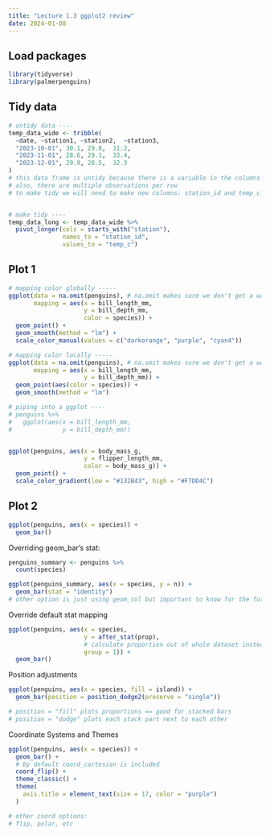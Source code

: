```yaml
---
title: "Lecture 1.3 ggplot2 review"
date: 2024-01-08
---
```


## Load packages
```r
library(tidyverse)
library(palmerpenguins)
```

## Tidy data
```r
# untidy data ----
temp_data_wide <- tribble(
  ~date, ~station1, ~station2,  ~station3,
  "2023-10-01", 30.1, 29.8,  31.2,
  "2023-11-01", 28.6, 29.1,  33.4,
  "2023-12-01", 29.9, 28.5,  32.3
)
# this data frame is untidy because there is a variable in the columns (station ID)
# also, there are multiple observations per row
# to make tidy we will need to make new columns: station_id and temp_c


# make tidy ----
temp_data_long <- temp_data_wide %>%  
  pivot_longer(cols = starts_with("station"),
               names_to = "station_id", 
               values_to = "temp_c")
```


## Plot 1

```r
# mapping color globally -----
ggplot(data = na.omit(penguins), # na.omit makes sure we don't get a warning message about any NA values
       mapping = aes(x = bill_length_mm,
                     y = bill_depth_mm,
                     color = species)) +
  geom_point() +
  geom_smooth(method = "lm") +
  scale_color_manual(values = c("darkorange", "purple", "cyan4"))

# mapping color locally -----
ggplot(data = na.omit(penguins), # na.omit makes sure we don't get a warning message about any NA values
       mapping = aes(x = bill_length_mm,
                     y = bill_depth_mm)) +
  geom_point(aes(color = species)) +
  geom_smooth(method = "lm")

# piping into a ggplot ----
# penguins %>% 
#   ggplot(aes(x = bill_length_mm,
#              y = bill_depth_mm))


ggplot(penguins, aes(x = body_mass_g, 
                     y = flipper_length_mm,
                     color = body_mass_g)) +
  geom_point() +
  scale_color_gradient(low = "#132B43", high = "#F7DD4C")
```

## Plot 2

```r
ggplot(penguins, aes(x = species)) +
  geom_bar()
```

Overriding geom_bar's stat:
```r
penguins_summary <- penguins %>% 
  count(species)

ggplot(penguins_summary, aes(x = species, y = n)) +
  geom_bar(stat = "identity")
# other option is just using geom_col but important to know for the future
```

Override default stat mapping
```r
ggplot(penguins, aes(x = species, 
                     y = after_stat(prop),
                     # calculate proportion out of whole dataset instead of within each group
                     group = 1)) +
  geom_bar()
```

Position adjustments
```r
ggplot(penguins, aes(x = species, fill = island)) +
  geom_bar(position = position_dodge2(preserve = "single"))

# position = "fill" plots proportions == good for stacked bars
# position = "dodge" plots each stack part next to each other
```

Coordinate Systems and Themes
```r
ggplot(penguins, aes(x = species)) +
  geom_bar() +
  # by default coord_cartesian is included
  coord_flip() +
  theme_classic() +
  theme(
    axis.title = element_text(size = 17, color = "purple")
  )

# other coord options:
# flip, polar, etc
```

